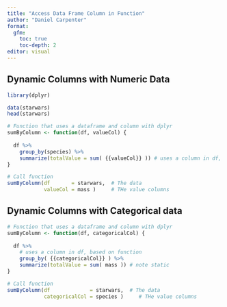 ```yaml
---
title: "Access Data Frame Column in Function"
author: "Daniel Carpenter"
format: 
  gfm:
    toc: true
    toc-depth: 2
editor: visual
---
```


## Dynamic Columns with Numeric Data

```r
library(dplyr)

data(starwars)
head(starwars)

# Function that uses a dataframe and column with dplyr
sumByColumn <- function(df, valueCol) {
  
  df %>%
    group_by(species) %>%
    summarize(totalValue = sum( {{valueCol}} )) # uses a column in df, based on function
}

# Call function 
sumByColumn(df       = starwars,  # The data
            valueCol = mass )     # THe value columns
```

## Dynamic Columns with Categorical data

```r
# Function that uses a dataframe and column with dplyr
sumByColumn <- function(df, categoricalCol) {
  
  df %>%
    # uses a column in df, based on function
    group_by( {{categoricalCol}} ) %>%
    summarize(totalValue = sum( mass )) # note static
}

# Call function 
sumByColumn(df             = starwars,  # The data
            categoricalCol = species )     # THe value columns
```
